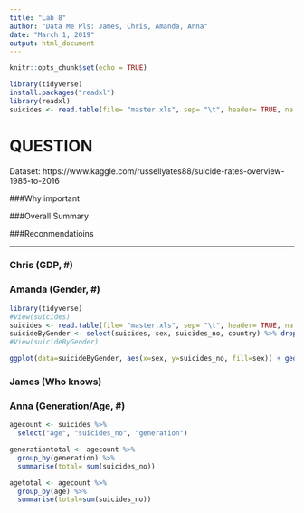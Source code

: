 ```yaml
---
title: "Lab 8"
author: "Data Me Pls: James, Chris, Amanda, Anna"
date: "March 1, 2019"
output: html_document
---
```


```r
knitr::opts_chunk$set(echo = TRUE)

library(tidyverse)
install.packages("readxl")
library(readxl)
suicides <- read.table(file= "master.xls", sep= "\t", header= TRUE, na.strings=c("NA", "", "?"))

```
# QUESTION
Dataset: https://www.kaggle.com/russellyates88/suicide-rates-overview-1985-to-2016

###Why important

###Overall Summary

###Reconmendatioins

---

### Chris (GDP, #)

### Amanda (Gender, #)
```r
library(tidyverse)
#View(suicides)
suicides <- read.table(file= "master.xls", sep= "\t", header= TRUE, na.strings=c("NA", "", "?", 0))
suicideByGender <- select(suicides, sex, suicides_no, country) %>% drop_na()
#View(suicideByGender)

ggplot(data=suicideByGender, aes(x=sex, y=suicides_no, fill=sex)) + geom_col() + labs(x="Gender", y="Number Of Suicides", title = "Number of Suicides by Country and Gender", legend = "Gender") + theme(legend.position = "none")


```

### James (Who knows)

### Anna (Generation/Age, #)
```r
agecount <- suicides %>%
  select("age", "suicides_no", "generation")

generationtotal <- agecount %>%
  group_by(generation) %>%
  summarise(total= sum(suicides_no))

agetotal <- agecount %>%
  group_by(age) %>%
  summarise(total=sum(suicides_no))
```
